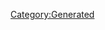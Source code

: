 {{Texts/Music
 |ID=142
 |MusicName=会えないとき
 |OfficialName=会えないとき
 |VocalName=シェリル・ノーム starring May'n
 |VocalNameLF=シェリル・ノーム starring May'n
 |Description=作品：マクロスF<br/><br/>歌手：シェリル・ノーム starring May'n<br/><br/>作詞：Gabriela Robin<br/>作曲：菅野よう子
 |BuyURL=https://recochoku.jp/song/S20279294/
 |StoryDesc=
 |StoryTitle=
 |BannerId=3
 |AnmStoreURL=https://anime.dmkt-sp.jp/animestore/ci_pc?workId=20494
}}
[[Category:Generated]]
